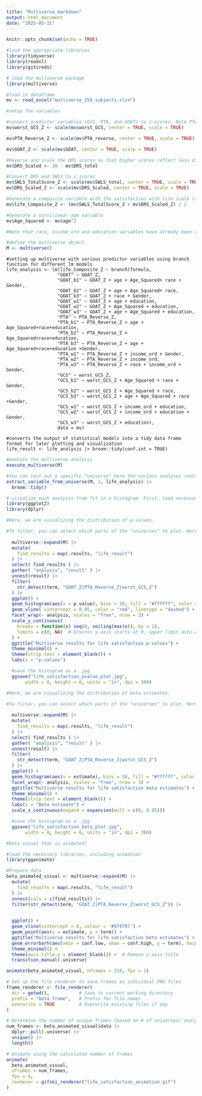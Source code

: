 ```yaml
---
title: "Multiverse_markdown"
output: html_document
date: "2025-05-11"
---
```


```r
knitr::opts_chunk$set(echo = TRUE)
```

```r
#load the appropriate libraries
library(tidyverse)
library(readxl)
library(gitcreds)

# load the multiverse package
library(multiverse)

#load in dataframe
mv <- read_excel("multiverse_159_subjects.xlsx")

```


```r

#setup the variables

#convert predictor variables (GCS, PTA, and GOAT) to z-scores. Note PTA scores have already been revered in original data to for accurate comparison between PTA, GCS, and GOAT.
mv$worst_GCS_Z <- scale(mv$worst_GCS, center = TRUE, scale = TRUE)

mv$PTA_Reverse_Z <- scale(mv$PTA_reverse, center = TRUE, scale = TRUE)

mv$GOAT_Z <- scale(mv$GOAT, center = TRUE, scale = TRUE)

#Reverse and scale the DRS scores so that higher scores reflect less disability, rather than more disability. Puts into same perspective as SWLS. 
mv$DRS_Scaled <- 30 - mv$DRS_total

#Convert DRS and SWLS to z scores
mv$SWLS_TotalScore_Z <- scale(mv$SWLS_total, center = TRUE, scale = TRUE)
mv$DRS_Scaled_Z <- scale(mv$DRS_Scaled, center = TRUE, scale = TRUE)

#Generate a composite variable with the satisfaction with life scale (z scored already)
mv$life_Composite_Z <- (mv$SWLS_TotalScore_Z + mv$DRS_Scaled_Z) / 2

#Generate a curvilinear age variable
mv$Age_Squared <- mv$age^2

#Note that race, income_ord and education variables have already been converted to ordinal values. 

```

```r

#define the multiverse object
M <- multiverse()
```


```multiverse

#setting up multiverse with various predictor variables using branch function for different lm models
life_analysis <- lm(life_Composite_Z ~ branch(formula,
                   "GOAT" ~ GOAT_Z,
                   "GOAT_b1" ~ GOAT_Z + age + Age_Squared+ race + Gender,
                   "GOAT_b2" ~ GOAT_Z + age + Age_Squared+ race,
                   "GOAT_b3" ~ GOAT_Z + race + Gender,
                   "GOAT_w1" ~ GOAT_Z + age + education,
                   "GOAT_w2" ~ GOAT_Z + Age_Squared + education,
                   "GOAT_w3" ~ GOAT_Z + age + Age_Squared + education,
                   "PTA" ~ PTA_Reverse_Z,
                   "PTA_b1" ~ PTA_Reverse_Z + age + Age_Squared+race+education,
                   "PTA_b2" ~ PTA_Reverse_Z + Age_Squared+race+education,
                   "PTA_b3" ~ PTA_Reverse_Z + age + Age_Squared+race+education +Gender,
                   "PTA_w1" ~ PTA_Reverse_Z + income_ord + Gender,
                   "PTA_w2" ~ PTA_Reverse_Z + income_ord,
                   "PTA_w3" ~ PTA_Reverse_Z + race + income_ord + Gender,
                   "GCS" ~ worst_GCS_Z,
                   "GCS_b1" ~ worst_GCS_Z + Age_Squared + race + Gender,
                   "GCS_b2" ~ worst_GCS_Z + Age_Squared + race,
                   "GCS_b3" ~ worst_GCS_Z + age + Age_Squared + race +Gender,
                   "GCS_w1" ~ worst_GCS_Z + income_ord + education,
                   "GCS_w2" ~ worst_GCS_Z + income_ord + education + Gender,
                   "GCS_w3" ~ worst_GCS_Z + education),
                   data = mv)

#converts the output of statistical models into a tidy data frame format for later plotting and visualization
life_result <- life_analysis |> broom::tidy(conf.int = TRUE)

```

```r

#execute the multiverse analysis
execute_multiverse(M)

#You can test out a specific "universe" here the various analyses contained within "PSI_analysis". Here, we can extract the nth universe. Replace n (number) with whichever university you'd like to evaluate. 
extract_variable_from_universe(M, 1, life_analysis) |> 
  broom::tidy()

```

```r

# visualize each analysis from fit in a histogram. First, load necessary libraries:
library(ggplot2)
library(dplyr)

#Here, we are visualizing the distribution of p-values.

#To filter, you can select which parts of the "universes" to plot. Here, I am excluding the covariates, which include age and race variables. 
  
  multiverse::expand(M) |>
  mutate( 
    find_results = map(.results, "life_result")
  ) |>
  select( find_results ) |>
  gather( "analysis", "result" ) |>
  unnest(result) |>
  filter(
    str_detect(term, "GOAT_Z|PTA_Reverse_Z|worst_GCS_Z")
  ) |>
  ggplot() +
  geom_histogram(aes(x = p.value), bins = 50, fill = "#ffffff", color = "#333333") +
  geom_vline( xintercept = 0.05, color = "red", linetype = "dashed") +
  facet_wrap(~ analysis, scales = "free", nrow = 3) +
  scale_y_continuous(
    breaks = function(x) seq(0, ceiling(max(x)), by = 1),
    limits = c(0, NA)  # Ensures y-axis starts at 0, upper limit auto-calculated
  ) +
  ggtitle("Multiverse results for life satisfaction p-values") +
  theme_minimal() +
  theme(strip.text = element_blank()) +
  labs(x = "p-values")

  #save the histogram as a .jpg
  ggsave("life_satisfaction_pvalue_plot.jpg", 
       width = 8, height = 6, units = "in", dpi = 300)

```

```r

#Here, we are visualizing the distribution of beta estimates. 

#To filter, you can select which parts of the "universes" to plot. Here, I am excluding the covariates, which include age and race variables. 
  
  multiverse::expand(M) |>
  mutate( 
    find_results = map(.results, "life_result")
  ) |>
  select( find_results ) |>
  gather( "analysis", "result" ) |>
  unnest(result) |>
  filter(
    str_detect(term, "GOAT_Z|PTA_Reverse_Z|worst_GCS_Z")
  ) |>
  ggplot() +
  geom_histogram(aes(x = estimate), bins = 50, fill = "#ffffff", color = "#333333") +
  facet_wrap(~ analysis, scales = "free", nrow = 3) +
  ggtitle("Multiverse results for life satisfaction beta estimates") +
  theme_minimal() +
  theme(strip.text = element_blank()) +
  labs(x = "Beta estimate") +
  scale_x_continuous(expand = expansion(mult = c(0, 0.05)))

  #save the histogram as a .jpg
  ggsave("life_satisfaction_beta_plot.jpg", 
       width = 8, height = 6, units = "in", dpi = 300)

```

```r

#beta visual that is animated! 

#load the necessary libraries, including animation
library(gganimate)

#Prepare data
beta_animated_visual <- multiverse::expand(M) |>
  mutate(
    find_results = map(.results, "life_result")
  ) |>
  unnest(cols = c(find_results)) |>
  filter(str_detect(term, "GOAT_Z|PTA_Reverse_Z|worst_GCS_Z")) |>

  
  ggplot() +
  geom_vline(xintercept = 0, colour = '#979797') +
  geom_point(aes(x = estimate, y = term)) +
  ggtitle("Multiverse results for life satisfaction beta estimates") +
  geom_errorbarh(aes(xmin = conf.low, xmax = conf.high, y = term), height = 0) +
  theme_minimal() +
  theme(axis.title.y = element_blank()) +  # Remove y-axis title
  transition_manual(.universe)

animate(beta_animated_visual, nframes = 210, fps = 1)

# Set up the file renderer to save frames as individual PNG files
frame_renderer <- file_renderer(
  dir = getwd(),           # Save to current working directory
  prefix = "beta_frame",   # Prefix for file names
  overwrite = TRUE         # Overwrite existing files if any
)

# Determine the number of unique frames (based on # of universes/ analyses)
num_frames <- beta_animated_visual$data |> 
  dplyr::pull(.universe) |> 
  unique() |> 
  length()

# Animate using the calculated number of frames
animate(
  beta_animated_visual,
  nframes = num_frames,
  fps = 4,
  renderer = gifski_renderer("life_satisfaction_animation.gif")
)

```
